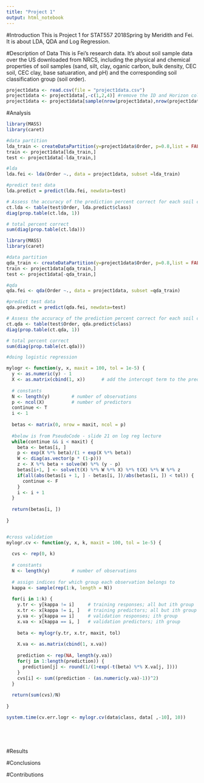 ```yaml
---
title: "Project 1"
output: html_notebook
---
```



#Introduction
This is Project 1 for STAT557 2018Spring by Meridith and Fei. It is about LDA, QDA and Log Regression.

#Description of Data
This is Fei's research data. It's about soil sample data over the US downloaded from NRCS, including the physical and chemical properties of soil samples (sand, silt, clay, oganic carbon, bulk  density, CEC soil, CEC clay, base satuaration, and pH) and the corresponding soil classification group (soil order). 
 


```r

project1data <- read.csv(file = "project1data.csv")
project1data <- project1data[,-c(1,2,4)] #remove the ID and Horizon columns which are useless,Silt is redundant information since it could be calculated from Sand and Clay. 
project1data <- project1data[sample(nrow(project1data),nrow(project1data)),] ###shuffle rows
```


#Analysis

```r

library(MASS)
library(caret)

#data partition
lda_train <- createDataPartition(y=project1data$Order, p=0.8,list = FALSE)
train <- project1data[lda_train,]
test <- project1data[-lda_train,]

#lda
lda.fei <- lda(Order ~., data = project1data, subset =lda_train)

#predict test data
lda.predict = predict(lda.fei, newdata=test)

# Assess the accuracy of the prediction percent correct for each soil class (Order) in test data
ct.lda <- table(test$Order, lda.predict$class)
diag(prop.table(ct.lda, 1))

# total percent correct
sum(diag(prop.table(ct.lda)))

```


```r
library(MASS)
library(caret)

#data partition
qda_train <- createDataPartition(y=project1data$Order, p=0.8,list = FALSE)
train <- project1data[qda_train,]
test <- project1data[-qda_train,]

#qda
qda.fei <- qda(Order ~., data = project1data, subset =qda_train)

#predict test data
qda.predict = predict(qda.fei, newdata=test)

# Assess the accuracy of the prediction percent correct for each soil class (Order) in test data
ct.qda <- table(test$Order, qda.predict$class)
diag(prop.table(ct.qda, 1))

# total percent correct
sum(diag(prop.table(ct.qda)))

```

```r

#doing logistic regression

mylogr <- function(y, x, maxit = 100, tol = 1e-5) {
  y <- as.numeric(y) - 1
  X <- as.matrix(cbind(1, x))      # add the intercept term to the predictors
  
  # constants
  N <- length(y)        # number of observations
  p <- ncol(X)          # number of predictors
  continue <- T
  i <- 1
  
  betas <- matrix(0, nrow = maxit, ncol = p)
  
  #below is from PseudoCode - slide 21 on log reg lecture
  while(continue && i < maxit) {
    beta <- betas[i, ]
    p <- exp(X %*% beta)/(1 + exp(X %*% beta))
    W <- diag(as.vector(p * (1-p)))
    z <- X %*% beta + solve(W) %*% (y - p)
    betas[i+1, ] <- solve(t(X) %*% W %*% X) %*% t(X) %*% W %*% z
    if(all(abs(betas[i + 1, ] - betas[i, ])/abs(betas[i, ]) < tol)) {
      continue <- F
    }
    i <- i + 1
  }
  
  return(betas[i, ])
  
}


#cross validation
mylogr.cv <- function(y, x, k, maxit = 100, tol = 1e-5) {
  
  cvs <- rep(0, k)
  
  # constants
  N <- length(y)        # number of observations
  
  # assign indices for which group each observation belongs to
  kappa <- sample(rep(1:k, length = N))
  
  for(i in 1:k) {
    y.tr <- y[kappa != i]     # training responses; all but ith group
    x.tr <- x[kappa != i, ]   # training predictors; all but ith group
    y.va <- y[kappa == i]     # validation responses; ith group
    x.va <- x[kappa == i, ]   # validation predictors; ith group
    
    beta <- mylogr(y.tr, x.tr, maxit, tol)
    
    X.va <- as.matrix(cbind(1, x.va))
    
    prediction <- rep(NA, length(y.va))
    for(j in 1:length(prediction)) {
      prediction[j] <- round(1/(1+exp(-t(beta) %*% X.va[j, ])))
    }
    cvs[i] <- sum((prediction - (as.numeric(y.va)-1))^2)
  }
  
  return(sum(cvs)/N)
  
}

system.time(cv.err.logr <- mylogr.cv(data$class, data[ ,-10], 10))
  
  
  
```

```r

```

#Results

#Conclusions

#Contributions
  